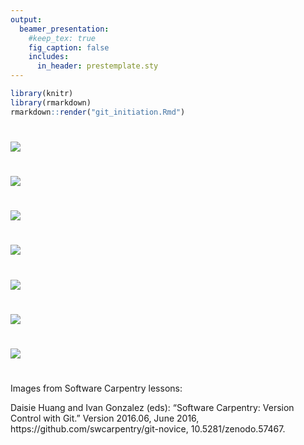 ```yaml
---
output:
  beamer_presentation:
    #keep_tex: true
    fig_caption: false
    includes:
      in_header: prestemplate.sty
---
```


```r
library(knitr)
library(rmarkdown)
rmarkdown::render("git_initiation.Rmd")
```
#
![](images/git.png)

#
![](images/git_github.png)

#
![](images/git_change.png)

#
![](images/git_change_2.png)

#
![](images/git_changes_severalusrs.png)

#
![](images/git_server.png)

#
![](images/git_severalusr.png)

#
Images from Software Carpentry lessons:

Daisie Huang and Ivan Gonzalez (eds): "Software Carpentry: Version Control with Git."
Version 2016.06, June 2016, https://github.com/swcarpentry/git-novice, 10.5281/zenodo.57467.
